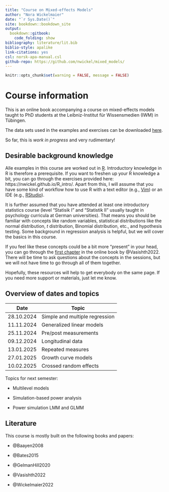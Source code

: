 ```yaml
--- 
title: "Course on Mixed-effects Models"
author: "Nora Wickelmaier"
date: "`r Sys.Date()`"
site: bookdown::bookdown_site
output:
  bookdown::gitbook:
    code_folding: show
bibliography: literature/lit.bib
biblio-style: apalike
link-citations: yes
csl: norsk-apa-manual.csl
github-repo: https://github.com/nwickel/mixed_models/
---
```


```r
knitr::opts_chunk$set(warning = FALSE, message = FALSE)
```
# Course information {-}

This is an online book accompanying a course on mixed-effects models taught to
PhD students at the Leibniz-Institut für Wissensmedien (IWM) in Tübingen.

The data sets used in the examples and exercises can be downloaded
[here](https://github.com/nwickel/mixed_models/tree/master/data).

So far, this is _work in progress_ and very rudimentary!

## Desirable background knowledge {-}

Alle examples in this course are worked out in [R](https://www.r-project.org/).
Introductory knowledge in R is therefore a prerequisite. If you want to freshen
up your R knowledge a bit, you can go through the exercises provided here:
https://nwickel.github.io/R_intro/. Apart from this, I will assume that you have
some kind of workflow how to use R with a text editor (e.g.,
[Vim](https://www.vim.org/)) or an IDE (e.g.,
[RStudio](https://posit.co/downloads/)).

It is further assumed that you have attended at least one introductory
statistics course (level "Statisik I" and "Statistik II" usually taught in
psychology curricula at German universities). That means you should be familiar
with concepts like random variables, statistical distributions like the normal
distribution, $t$ distribution, Binomial distribution, etc., and hypothesis
testing. Some background in regression analysis is helpful, but we will cover
the basics in this course.

If you feel like these concepts could be a bit more "present" in your head, you
can go through the [first
chapter](https://vasishth.github.io/Freq_CogSci/some-important-facts-about-distributions.html)
in the online book by @Vasishth2022. There will be time to ask questions about
the concepts in the sessions, but we will not have time to go through all of
them together.

Hopefully, these resources will help to get everybody on the same page. If you
need more support or materials, just let me know.

## Overview of dates and topics {-}

| Date       | Topic                                    |
| ---------- | ---------------------------------------- |
| 28.10.2024 | Simple and multiple regression           |
| 11.11.2024 | Generalized linear models                |
| 25.11.2024 | Pre/post measurements                    |
| 09.12.2024 | Longitudinal data                        |
| 13.01.2025 | Repeated measures                        |
| 27.01.2025 | Growth curve models                      |
| 10.02.2025 | Crossed random effects                   |


Topics for next semester: 

* Multilevel models

* Simulation-based power analysis

* Power simulation LMM and GLMM

## Literature {-}

This course is mostly built on the following books and papers:

* @Baayen2008

* @Bates2015

* @GelmanHill2020

* @Vasishth2022

* @Wickelmaier2022


